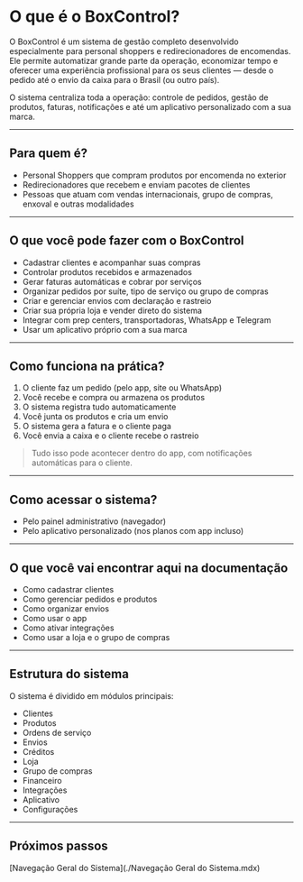# O que é o BoxControl?

O BoxControl é um sistema de gestão completo desenvolvido especialmente para personal shoppers e redirecionadores de encomendas. Ele permite automatizar grande parte da operação, economizar tempo e oferecer uma experiência profissional para os seus clientes — desde o pedido até o envio da caixa para o Brasil (ou outro país).

O sistema centraliza toda a operação: controle de pedidos, gestão de produtos, faturas, notificações e até um aplicativo personalizado com a sua marca.

---

## Para quem é?

- Personal Shoppers que compram produtos por encomenda no exterior
- Redirecionadores que recebem e enviam pacotes de clientes
- Pessoas que atuam com vendas internacionais, grupo de compras, enxoval e outras modalidades

---

## O que você pode fazer com o BoxControl

- Cadastrar clientes e acompanhar suas compras
- Controlar produtos recebidos e armazenados
- Gerar faturas automáticas e cobrar por serviços
- Organizar pedidos por suíte, tipo de serviço ou grupo de compras
- Criar e gerenciar envios com declaração e rastreio
- Criar sua própria loja e vender direto do sistema
- Integrar com prep centers, transportadoras, WhatsApp e Telegram
- Usar um aplicativo próprio com a sua marca

---

## Como funciona na prática?

1. O cliente faz um pedido (pelo app, site ou WhatsApp)
2. Você recebe e compra ou armazena os produtos
3. O sistema registra tudo automaticamente
4. Você junta os produtos e cria um envio
5. O sistema gera a fatura e o cliente paga
6. Você envia a caixa e o cliente recebe o rastreio

> Tudo isso pode acontecer dentro do app, com notificações automáticas para o cliente.

---

## Como acessar o sistema?

- Pelo painel administrativo (navegador)
- Pelo aplicativo personalizado (nos planos com app incluso)

---

## O que você vai encontrar aqui na documentação

- Como cadastrar clientes
- Como gerenciar pedidos e produtos
- Como organizar envios
- Como usar o app
- Como ativar integrações
- Como usar a loja e o grupo de compras

---

## Estrutura do sistema

O sistema é dividido em módulos principais:

- Clientes
- Produtos
- Ordens de serviço
- Envios
- Créditos
- Loja
- Grupo de compras
- Financeiro
- Integrações
- Aplicativo
- Configurações

---

## Próximos passos

[Navegação Geral do Sistema](./Navegação Geral do Sistema.mdx)
